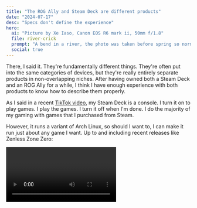 ```yaml
---
title: "The ROG Ally and Steam Deck are different products"
date: "2024-07-17"
desc: "Specs don't define the experience"
hero:
  ai: "Picture by Xe Iaso, Canon EOS R6 mark ii, 50mm f/1.8"
  file: river-crick
  prompt: "A bend in a river, the photo was taken before spring so normally green plants look dead as they are recovering from a mild winter"
  social: true
---
```


There, I said it. They're fundamentally different things. They're often put into the same categories of devices, but they're really entirely separate products in non-overlapping niches. After having owned both a Steam Deck and an ROG Ally for a while, I think I have enough experience with both products to know how to describe them properly.

As I said in a recent [TikTok video](/videos/2024/steam-deck-holy/), my Steam Deck is a console. I turn it on to play games. I play the games. I turn it off when I'm done. I do the majority of my gaming with games that I purchased from Steam.

However, it runs a variant of Arch Linux, so should I want to, I can make it run just about any game I want. Up to and including recent releases like Zenless Zone Zero:

<Video path="video/2024/misc/zenless-deck/" />

(actual gameplay captured on the deck)

I'm also prevented from seriously hurting the OS because it's got an A/B partition scheme with a readonly seal so that it's logistically annoying to install arbitrary packages on it. I've [worked around this in the past](https://tailscale.com/blog/steam-deck) with systemd features and the like, but realistically it's just difficult enough that I don't.

I am able to just treat it like a console and it just works.

I can't say as much about my ROG Ally. Out of the box, the Steam Deck acted like a console. The first-time-user-experience had me set it up like I did with my Switch. The ROG Ally made me go through the normal Windows setup process. I had to resort to a mouse and keyboard two steps in. I never had to do that with the Steam Deck.

One theoretical advantage of the ROG Ally over the Deck is that the Ally runs normal Windows, so you can play games like Honkai Star Rail that don't allow installing it on Linux because of the anticheat not working there.

This is not a limitation of the Steam Deck, because you [can install Windows on a Steam Deck](https://help.steampowered.com/en/faqs/view/6121-ECCD-D643-BAA8), it just sucks because Windows is _really_ not made for such a small display. Or for a device without a keyboard.

This is actually the result of publishers not allowing the game to run on the Steam Deck. In many cases, this can be fixed by checking [one box](https://dev.epicgames.com/docs/game-services/anti-cheat/anti-cheat-interfaces#linux). Many publishers choose to not check this box or use other anticheat solutions that don't work on the Steam Deck.

Maybe there's something to be said about the "pushback" people have over the Deck not running Windows. I mean, part of the point they have is along the lines of "if thing ran windows, game works", and from an uninformed consumer perspective this is a completely fair take. Most uninformed consumers are used to being totally fucked over by corporations and totally beholden to whatever they decree from on high.

This is why the very idea that anything can be different can be seen as "bad". If something is "different" but not totally compatible with their expectations it can be seen as a threat. This is why people were pissed when the PS4 couldn't play PS3 games (tbh I'd be surprised if a PS5 could do PS3 emulation right, it's a surprisingly difficult console to correctly emulate even on super gamer PCs). This is why people were miffed the Xbox One couldn't play 360 games on launch (it does now).

However, even though the ROG Ally can play honk honk space train, it still pulls 12 watts from the battery sitting at the desktop doing nothing. The Deck can pull 7 watts from the battery _doing GameCube emulation_. My Deck can let me play games for an entire cross-continent flight. My Ally would need to be permanently tethered to an outlet or make me take frequent breaks to do the same, even if it has higher specs on paper.

Earlier this year I tried to make a review video of the ROG Ally and ended up not publishing it because it was kinda bad (I did publish it for [my patrons](https://www.patreon.com/posts/failed-video-rog-104217764)). The biggest problems with the Ally I pointed out in that video are the battery life and the screen. A 1080p120 screen doesn't really make sense when you have to push the hardware harder and thus eat into even more power budget just to render individual frames.

I would love to see what the Ally's Z1 Extreme SOC would do in a Steam Deck chassis, I suspect that the power floor would still be pretty high due to the fact that it's a laptop CPU instead of a proper mobile CPU, but it probably would get significantly better usage of the higher specs.

Overall, I think it's better to analyze the Steam Deck as a portable game console that plays PC games as an implementation detail and the ROG Ally as a handheld Windows PC that has game controllers glued to either side. Sure you can use an ROG Ally as a portable game console, but do you really want to?

Maybe if you have a power outlet to tether it to.

<Conv name="Cadey" mood="coffee">
  I'm told the ROG Ally X solves a lot of this (mostly by having a physically
  larger battery), but I don't want to pay for one. If I can somehow get one for
  review reasons, I'd be glad to give it a fair shot. Until then, I'll just
  watch from a distance.
</Conv>

If you end up getting one, install [Bazzite](https://bazzite.gg) on it. It makes the Ally a game console.
